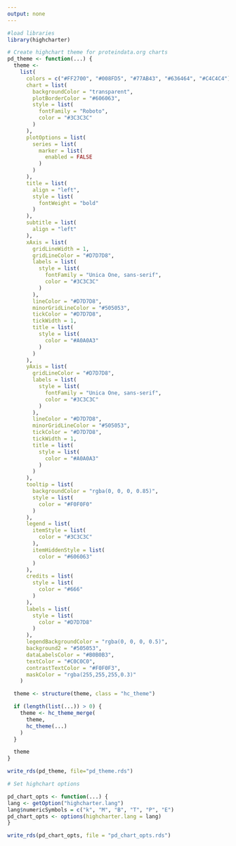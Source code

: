 ```yaml
---
output: none
---
```


```r
#load libraries
library(highcharter)
```

```r

# Create highchart theme for proteindata.org charts
pd_theme <- function(...) {
  theme <-
    list(
      colors = c("#FF2700", "#008FD5", "#77AB43", "#636464", "#C4C4C4"),
      chart = list(
        backgroundColor = "transparent",
        plotBorderColor = "#606063",
        style = list(
          fontFamily = "Roboto",
          color = "#3C3C3C"
        )
      ),
      plotOptions = list(
        series = list(
          marker = list(
            enabled = FALSE
          )
        )
      ),
      title = list(
        align = "left",
        style = list(
          fontWeight = "bold"
        )
      ),
      subtitle = list(
        align = "left"
      ),
      xAxis = list(
        gridLineWidth = 1,
        gridLineColor = "#D7D7D8",
        labels = list(
          style = list(
            fontFamily = "Unica One, sans-serif",
            color = "#3C3C3C"
          )
        ),
        lineColor = "#D7D7D8",
        minorGridLineColor = "#505053",
        tickColor = "#D7D7D8",
        tickWidth = 1,
        title = list(
          style = list(
            color = "#A0A0A3"
          )
        )
      ),
      yAxis = list(
        gridLineColor = "#D7D7D8",
        labels = list(
          style = list(
            fontFamily = "Unica One, sans-serif",
            color = "#3C3C3C"
          )
        ),
        lineColor = "#D7D7D8",
        minorGridLineColor = "#505053",
        tickColor = "#D7D7D8",
        tickWidth = 1,
        title = list(
          style = list(
            color = "#A0A0A3"
          )
        )
      ),
      tooltip = list(
        backgroundColor = "rgba(0, 0, 0, 0.85)",
        style = list(
          color = "#F0F0F0"
        )
      ),
      legend = list(
        itemStyle = list(
          color = "#3C3C3C"
        ),
        itemHiddenStyle = list(
          color = "#606063"
        )
      ),
      credits = list(
        style = list(
          color = "#666"
        )
      ),
      labels = list(
        style = list(
          color = "#D7D7D8"
        )
      ),
      legendBackgroundColor = "rgba(0, 0, 0, 0.5)",
      background2 = "#505053",
      dataLabelsColor = "#B0B0B3",
      textColor = "#C0C0C0",
      contrastTextColor = "#F0F0F3",
      maskColor = "rgba(255,255,255,0.3)"
    )

  theme <- structure(theme, class = "hc_theme")

  if (length(list(...)) > 0) {
    theme <- hc_theme_merge(
      theme,
      hc_theme(...)
    )
  }

  theme
}

write_rds(pd_theme, file="pd_theme.rds")

# Set highchart options

pd_chart_opts <- function(...) {
lang <- getOption("highcharter.lang")
lang$numericSymbols = c("k", "M", "B", "T", "P", "E")
pd_chart_opts <- options(highcharter.lang = lang)
}

write_rds(pd_chart_opts, file = "pd_chart_opts.rds")



```